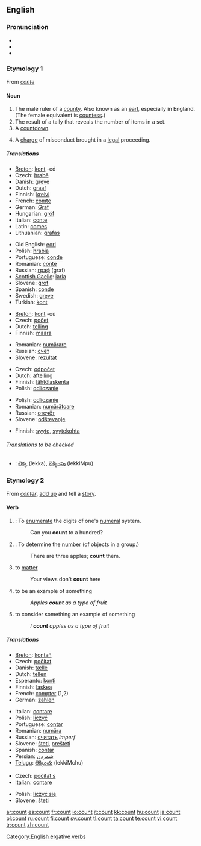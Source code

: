 ==English==

===Pronunciation===
*{{IPA|/kaʊnt/}}
*{{audio|en-us-count.ogg|Audio (US)}}
*{{rhymes|aʊnt}}

===Etymology 1===
From {{OF.}} ''[[conte]]''

====Noun====
{{wikipedia}}
{{en-noun}}

# The male ruler of a [[county]].  Also known as an [[earl]], especially in England.  (The female equivalent is [[countess]].)
# The result of a tally that reveals the number of items in a set.
# A [[countdown]].
# {{law}} A [[charge]] of misconduct brought in a [[legal]] proceeding.

=====Translations=====
{{trans-top|The male ruler of a county (1)}}
*[[Breton]]: [[kont]] {{m}} -ed {{p}}
*Czech: [[hrabě]] {{n}}
*Danish: [[greve]] {{c}}
*Dutch: [[graaf]] {{m}}
*Finnish: [[kreivi]]
*French: [[comte]] {{m}}
*German: [[Graf]] {{m}}
*Hungarian: [[gróf]]
*Italian: [[conte]]
*Latin: [[comes]] {{m}}
*Lithuanian: [[grafas]] {{m}}
{{trans-mid}}
*Old English: [[eorl]] {{m}}
*Polish: [[hrabia]] {{m}}
*Portuguese: [[conde]] {{m}}
*Romanian: [[conte]] {{m}}
*Russian: [[граф]] (graf) {{m}}
*[[Scottish Gaelic]]: [[iarla]] {{m}}
*Slovene: [[grof]] {{m}}
*Spanish: [[conde]] {{m}}
*Swedish: [[greve]]
*Turkish: [[kont]] {{m}}
{{trans-bottom}}

{{trans-top|The result of a tally that reveals the number of items in a set (2)}}
*[[Breton]]: [[kont]] {{f}} -où {{p}}
*Czech: [[počet]] {{n}}
*Dutch: [[telling]] {{f}}
*Finnish: [[määrä]]
{{trans-mid}}
*Romanian: [[numărare]] {{f}}
*Russian: [[счёт]]
*Slovene: [[rezultat]] {{m}}
{{trans-bottom}}

{{trans-top|A countdown (3)}}
*Czech: [[odpočet]] {{n}}
*Dutch: [[aftelling]] {{f}}
*Finnish: [[lähtölaskenta]]
*Polish: [[odliczanie]] {{n}}
{{trans-mid}}
*Polish: [[odliczanie]] {{n}}
*Romanian: [[numărătoare]] {{f}}
*Russian: [[отсчёт]]
*Slovene: [[odštevanje]] {{n}}
{{trans-bottom}}

{{trans-top|A charge of misconduct (4)}}
*Finnish: [[syyte]], [[syytekohta]]
{{trans-bottom}}

======Translations to be checked======
{{checktrans}}
*{{ttbc|Telugu}}: [[లెక్క]] (lekka), [[లెక్కింపు]] (lekkiMpu)

===Etymology 2===
From {{OF.}} ''[[conter]]'', [[add up]] and tell a [[story]].

====Verb====
{{en-verb}}

# {{intransitive}}: To [[enumerate]] the digits of one's [[numeral]] system.
#: Can you '''count''' to a hundred?
# {{transitive}}: To determine the [[number]] (of objects in a group.)
#: There are three apples; '''count''' them.
# {{intransitive}} to [[matter]]
#: Your views don't '''count''' here
# {{intransitive}} to be an example of something
#: ''Apples '''count''' as a type of fruit''
# {{transitive}} to consider something an example of something
#: ''I '''count''' apples as a type of fruit''

=====Translations=====
{{trans-top|to enumerate or determine number}}
*[[Breton]]: [[kontañ]]
*Czech: [[počítat]]
*Danish: [[tælle]]
*Dutch: [[tellen]]
*Esperanto: [[konti]]
*Finnish: [[laskea]]
*French: [[compter]] (1,2)
*German: [[zählen]]
{{trans-mid}}
*Italian: [[contare]]
*Polish: [[liczyć]]
*Portuguese: [[contar]]
*Romanian: [[număra]]
*Russian: [[считать]] ''imperf''
*Slovene: [[šteti]], [[prešteti]]
*Spanish: [[contar]]
*Persian: [[شمردن]]
*[[Telugu]]: [[లెక్కించు]] (lekkiMchu)
{{trans-bottom}}

{{trans-top|to matter}}
*Czech: [[počítat s]]
*Italian: [[contare]]
{{trans-mid}}
*Polish: [[liczyć się]]
*Slovene: [[šteti]]
{{trans-bottom}}

[[Category:English ergative verbs]]

[[ar:count]]
[[es:count]]
[[fr:count]]
[[io:count]]
[[it:count]]
[[kk:count]]
[[hu:count]]
[[ja:count]]
[[pl:count]]
[[ru:count]]
[[fi:count]]
[[sv:count]]
[[tl:count]]
[[ta:count]]
[[te:count]]
[[vi:count]]
[[tr:count]]
[[zh:count]]
